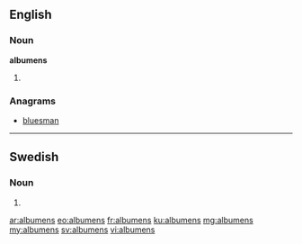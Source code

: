 ==English==

===Noun===
'''albumens''' {{p}}

# {{plural of|[[albumen#English|albumen]]}}

===Anagrams===
* [[bluesman#English|bluesman]]

----

==Swedish==

===Noun===
{{head|sv|noun form}}

# {{sv-noun-form-def-gen-pl|album}}

[[ar:albumens]]
[[eo:albumens]]
[[fr:albumens]]
[[ku:albumens]]
[[mg:albumens]]
[[my:albumens]]
[[sv:albumens]]
[[vi:albumens]]